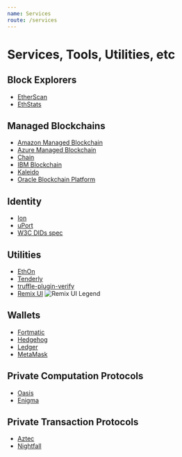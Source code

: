 ```yaml
---
name: Services
route: /services
---
```


# Services, Tools, Utilities, etc

## Block Explorers

- [EtherScan](https://etherscan.io/)
- [EthStats](https://ethstats.io/)

## Managed Blockchains

- [Amazon Managed Blockchain](https://aws.amazon.com/managed-blockchain/)
- [Azure Managed Blockchain](https://azure.microsoft.com/en-us/solutions/blockchain/)
- [Chain](https://chain.com/)
- [IBM Blockchain](https://www.ibm.com/blockchain)
- [Kaleido](https://kaleido.io/)
- [Oracle Blockchain Platform](https://www.oracle.com/cloud/blockchain/)

## Identity

- [Ion](https://github.com/decentralized-identity/ion/)
- [uPort](https://www.uport.me/)
- [W3C DIDs spec](https://w3c-ccg.github.io/did-spec/)

## Utilities

- [EthOn](https://ethon.consensys.net/)
- [Tenderly](https://tenderly.dev/)
- [truffle-plugin-verify](https://github.com/rkalis/truffle-plugin-verify#readme)
- [Remix UI](http://remix.ethereum.org/#optimize=false&version=soljson-v0.5.1+commit.c8a2cb62.js)
![Remix UI Legend](../static/remix-ui.png)

## Wallets

- [Fortmatic](https://fortmatic.com/)
- [Hedgehog](https://hedgehog.audius.co)
- [Ledger](https://www.ledger.com/)
- [MetaMask](https://metamask.io)

## Private Computation Protocols
- [Oasis](https://www.oasislabs.com/)
- [Enigma](https://enigma.co/)

## Private Transaction Protocols
- [Aztec](https://www.aztecprotocol.com/)
- [Nightfall](https://github.com/EYBlockchain/nightfall)